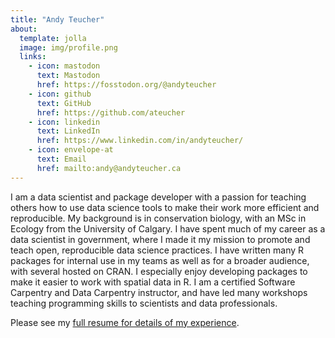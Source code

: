 ```yaml
---
title: "Andy Teucher"
about:
  template: jolla
  image: img/profile.png
  links:
    - icon: mastodon
      text: Mastodon
      href: https://fosstodon.org/@andyteucher
    - icon: github
      text: GitHub
      href: https://github.com/ateucher
    - icon: linkedin
      text: LinkedIn
      href: https://www.linkedin.com/in/andyteucher/
    - icon: envelope-at
      text: Email
      href: mailto:andy@andyteucher.ca
---
```


I am a data scientist and package developer with a passion for teaching others how to use data science tools to make their work more efficient and reproducible. My background is in conservation biology, with an MSc in Ecology from the University of Calgary. I have spent much of my career as a data scientist in government, where I made it my mission to promote and teach open, reproducible data science practices. I have written many R packages for internal use in my teams as well as for a broader audience, with several hosted on CRAN. I especially enjoy developing packages to make it easier to work with spatial data in R. I am a certified Software Carpentry and Data Carpentry instructor, and have led many workshops teaching programming skills to scientists and data professionals.

Please see my [full resume for details of my experience](resources/andy_teucher_resume.pdf).
